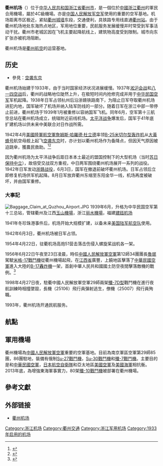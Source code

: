 {{noteTA
|G1 = Airport
|G2 = Unit
}}
{{Infobox airport
| name         = 衢州机场<br /><small>Quzhou Airport</small>
| ensign       = [[File:China_Emblem_PLA.svg|50px]]
| photo        = Approaching Quzhou Airport Terminal at night.JPG
| photosize    = 280px
| caption      = 
| IATA         = JUZ
| ICAO         = ZSJU
| type         = 軍民合用
| operator     = 民用：衢州市民航局<br />軍用：[[中国人民解放军空军|中国人民解放军空军]]
| city-served  = [[浙江省|浙江]][[衢州市|衢州]]
| location     = [[中國|中國]][[浙江省|浙江省]][[衢州市|衢州市]]
| opened       = {{start date|1933|11|26}}
| closed       = <!-- {{end date|YYYY|MM|DD}} -->
| occupants    = 南京軍區空軍29師<br>空降16軍59預備役師
| elevation-m  = 80
| metric-elev  = yes
| coordinates  = {{Coord|28|57|52|N|118|53|04|E|type:airport_region:CN|display=inline,title}}
| latd  =  28 | latm  = 57 | lats  = 52 | latNS  = N
| longd = 118 | longm = 53 | longs = 04 | longEW = E
| website                = {{URL|http://mhj.qz.gov.cn/}}
| pushpin_map            = China
| pushpin_mapsize        = 220
| pushpin_map_caption    = 機場在中國的位置
| pushpin_label          = JUZ/ZSJU
| pushpin_label_position = bottom
| r1-number    = 06/24
| r1-length-m  = 2,200
| r1-surface   = 混凝土
| metric-rwy   = yes
| stat-year    = 2019
| stat1-header = 客運量
| stat1-data   = 404,092 人次
| stat2-header = 貨運量
| stat2-data   = 839.4 公噸
| stat3-header = 起降架次
| stat3-data   = 3,604 架次
}}

'''衢州机场'''（{{airport codes|JUZ|ZSJU}}）位于[[中华人民共和国|中华人民共和国]][[浙江省|浙江省]][[衢州市|衢州市]]，是一個位於[[中國|中國]][[浙江|浙江]][[衢州|衢州]]的軍民合用機場，屬於4C級機場。亦是[[中国人民解放军空军|中国人民解放军空军]]使用的重要的空军基地。机场距离市区极近，紧贴[[衢州城墙|衢州城墙]]东段，交通便利，具铁路专用线直通[[衢州站|衢州站]]。由于衢州机场地处东海热点地区，军用地位重要，民航服务发展缓慢并时常受到军事活动干扰。衢州市老城区因在飞机主要起降航线上，建筑物高度受到限制。城市向东扩张亦被机场阻断。

衢州机场是[[衢州航空|衢州航空]]的运营基地。

== 历史 ==

* 參見：[[空袭东京|空袭东京]]

衢州机场始建于1933年，由于当时国家经济状况进展缓慢。1937年[[淞沪会战|淞沪会战]]和[[八一四空战|八一四空战]]后，衢州的战略地位陡然上升，在极短时间内抢修完成并用于[[中华民国空军|中华民国空军]]军机起降。1938年日军占领杭州后沿浙赣铁路南下，为阻止日军夺取衢州机场进犯内地，国军破坏了机场并纳入陆军防线的一部分。随着日军在浙江中部一带停止前进，衢州机场于1939年1月被重修以容纳国军飞机。同年6月，空军第十三航空总站在衢州机场成立，统辖附近前线机场。[[太平洋战争|太平洋战争]]爆发后，国军于41年底扩建机场以供未来中美联合对日作战所需。

1942年4月[[美國陸軍航空軍|美國陸軍航空軍]][[詹姆斯·哈羅德·杜立德|詹姆斯·哈羅德·杜立德]]率领[[B-25米切尔型轰炸机|B-25米切尔型轰炸机]]从[[大黃蜂號航空母艦_(CV-8)|大黃蜂号]]航空母舰上起飞[[空袭东京|空袭东京]]时，亦计划以衢州机场作为备降点，但因天气原因被迫跳傘，獲農民救助。<ref>{{cite news|title=美国二战飞行员曾在上饶获救，后人来江西寻恩人后人|newspaper=澎湃新聞-轉自[[信息日报|信息日报]]|publisher=[[江西日报报业集团|江西日报报业集团]]|date=2018-11-08|last=|first=|url=https://www.thepaper.cn/newsDetail_forward_2614327|archiveurl=https://web.archive.org/web/20210209030157/https://www.thepaper.cn/newsDetail_forward_2614327|archivedate=2021-02-09|accessdate=2021-02-09|dead-url=no}}</ref><ref>{{cite news|title=营救美国大兵——记75年前浙江村民与美国飞行员那段往事|newspaper=[[新华网|新华网]]|date=2017-11-09|last=|first=|url=https://china.zjol.com.cn/201711/t20171109_5591608.shtml|archiveurl=https://web.archive.org/web/20210209020454/https://china.zjol.com.cn/201711/t20171109_5591608.shtml|archivedate=2021-02-09|accessdate=2021-02-09|dead-url=no}}</ref>

因为衢州机场为太平洋战争后距日本本土最近的盟国控制下的大型机场（当时[[蘇日中立條約|苏日保持中立]]），故倍受交战双方重视，中日两军围绕衢州机场展开一系列的战役。1942年日军发动[[浙赣战役|浙赣战役]]，6月3日，国军在撤退前破坏衢州机场。日军占领后立即修复机场供军机起降。8月日军放弃衢州东缩至东阳金华一线，机场再度被破坏，并由国军重修。

=== 大事記 ===
[[File:Baggage_Claim_at_Quzhou_Airport.JPG|thumb]]
1939年6月，升格为中华民国空军第十三总站，管辖衢州及江西[[玉山機場|玉山機場]]，浙江[[丽水機場|丽水機場]]，福建[[建瓯机场|建瓯机场]]

1941年冬珍珠港事件后，机场开始大规模扩建，以备未来[[美國陸軍航空軍|美国陆军航空队]]使用。

1942年6月3日，衢州机场被日军占领。

1954年4月22日，驻衢机场高炮51营击落击伤侵入螺旋桨战机各一架。

1956年6月22日午夜至23日凌晨，時任[[中國人民解放軍空軍|中國人民解放軍空軍]]第12師34團團長[[魯珉|魯珉]]駕駛[[米格-17戰鬥機|米格-17戰鬥機]]從衢州機場起飛，在[[江西省|江西省]]廣豐，上饒地區擊落了[[中華民國空軍|中華民國空軍]]進入大陸的[[B-17轟炸機|B-17轟炸機]]一架，首創中華人民共和國國土防空夜間擊落敵機的戰例。<ref>{{Cite web |url=http://dangshi.people.com.cn/GB/151935/172706/172708/10303260.html |title=南京军区空军，中国共产党新闻网，2009-11-02 |access-date=2015-02-28 |archive-date=2017-09-07 |archive-url=https://web.archive.org/web/20170907065726/http://dangshi.people.com.cn/GB/151935/172706/172708/10303260.html |dead-url=no }}</ref>

1998年4月27日夜，駐衢中國人民解放軍空軍29師兩架[[殲-7#殲7Ⅲ/ⅢA型|殲-7D型]]戰鬥機在進行夜航訓練時相撞墜毀，長機（25106）飛行員彈射逃生，僚機（25007）飛行員殉職。

1993年，衢州机场开通民航服务。

==航點==
{{Airport-dest-list
|[[中国联合航空|中国联合航空]]| [[北京大兴国际机场|北京/大兴]]
|[[深圳航空|深圳航空]]| [[深圳宝安国际机场|深圳]]、[[大连周水子国际机场|大连]]
|[[山东航空|山东航空]]| [[济南遥墙国际机场|济南]]、[[青岛流亭国际机场|青岛]]、[[昆明长水国际机场|昆明]]、[[海口美兰国际机场|海口]]
|[[华夏航空|华夏航空]]| [[成都双流国际机场|成都]]、[[重庆江北国际机场|重庆]]、[[鄭州新鄭國際機場|鄭州]]、[[大连周水子国际机场|大连]]、[[贵阳龙洞堡国际机场|贵阳]]、[[济南遥墙国际机场|济南]]、[[舟山普陀山机场|舟山]]、[[昆明长水国际机场|昆明]]、[[南寧吳圩國際機場|南寧]]、[[海口美兰国际机场|海口]]、[[三亞鳳凰國際機場|三亞]]、[[武汉天河机场|武汉]]、[[西安咸阳国际机场|西安]]、[[廈門高崎國際機場|廈門]]
|[[九元航空|九元航空]]| [[广州白云国际机场|广州]]}}

== 軍用機場 ==
衢州機場為[[中國人民解放軍空軍|中國人民解放軍空軍]]重要的空軍基地。目前為南京軍區空軍第29師85團，86團駐地，裝備有俄制[[Su-27戰鬥機|Su-27戰鬥機]]，[[Su-30戰鬥機|Su-30戰鬥機]]和[[殲-7戰鬥機|殲-7戰鬥機]]。主要目的是和[[中華民國空軍|中華民國空軍]]，[[日本航空自衛隊|日本航空自衛隊]]和亞太地區[[美國空軍|美國空軍]]及[[美國海軍|美國海軍]]相抗衡。2013年底，為增強東海軍事實力，80架[[殲-10戰鬥機|殲-10戰鬥機]]被部署在衢州機場。

== 參考文獻 ==
{{commonscat|Quzhou Airport}}
{{reflist}}

== 外部链接 ==
* [https://web.archive.org/web/20120310135910/http://mhj.qz.gov.cn/ 衢州机场]{{zh-cn}}

{{浙江機場}}
{{中华人民共和国机场}}
{{中国人民解放军机场}}

[[Category:浙江机场|Category:浙江机场]]
[[Category:衢州交通|Category:衢州交通]]
[[Category:浙江军用机场|Category:浙江军用机场]]
[[Category:1933年启用的机场|Category:1933年启用的机场]]